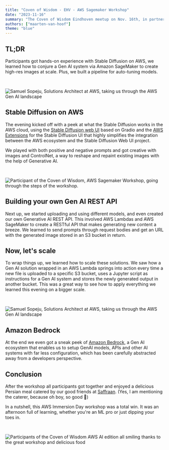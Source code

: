 ```yaml
---
title: "Coven of Wisdom - EHV - AWS Sagemaker Workshop"
date: "2023-11-16"
summary: "The Coven of Wisdom Eindhoven meetup on Nov. 16th, in partnership with AWS and the amazing Samuel Sopeju from AWS, was a total blast! The goal was simple: dive headfirst into the deep end of machine learning using Amazon SageMaker. And we did just that!"
authors: ["maarten-van-hoof"]
theme: "blue"
---
```


## TL;DR

Participants got hands-on experience with Stable Diffusion on AWS, we learned how to conjure a Gen AI system via Amazon SageMaker to create high-res images at scale. Plus, we built a pipeline for auto-tuning models.

<br />

![Samuel Sopeju, Solutions Architect at AWS, taking us through the AWS Gen AI landscape](./images/coven-of-wisdom-evh-aws-nov-23-recap/coven-of-wisdom-evh-aws-nov-23-recap-00001.jpg)

## Stable Diffusion on AWS

The evening kicked off with a peek at what the Stable Diffusion works in the AWS cloud, using the [Stable Diffusion web UI](https://github.com/AUTOMATIC1111/stable-diffusion-webui) based on Gradio and the [AWS Extensions](https://aws.amazon.com/campaigns/aigc/solutions/stable-diffusion-aws-extension/) for the Stable Diffusion UI that highly simplifies the integration between the AWS ecosystem and the Stable Diffusion Web UI project.

We played with both positive and negative prompts and got creative with images and ControlNet, a way to reshape and repaint existing images with the help of Generative AI.

<br />

![Participant of the Coven of Wisdom, AWS Sagemaker Workshop, going through the steps of the workshop.](./images/coven-of-wisdom-evh-aws-nov-23-recap/coven-of-wisdom-evh-aws-nov-23-recap-00002.jpg)

## Building your own Gen AI REST API

Next up, we started uploading and using different models, and even created our own Generative AI REST API. This involved AWS Lambdas and AWS SageMaker to create a RESTful API that makes generating new content a breeze. We learned to send prompts through request bodies and get an URL with the generated image stored in an S3 bucket in return.

## Now, let's scale

To wrap things up, we learned how to scale these solutions. We saw how a Gen AI solution wrapped in an AWS Lambda springs into action every time a new file is uploaded to a specific S3 bucket, uses a Jupyter script as instructions for a Gen AI system and stores the newly generated output in another bucket. This was a great way to see how to apply everything we learned this evening on a bigger scale.

<br />

![Samuel Sopeju, Solutions Architect at AWS, taking us through the AWS Gen AI landscape](./images/coven-of-wisdom-evh-aws-nov-23-recap/coven-of-wisdom-evh-aws-nov-23-recap-00004.jpg)

## Amazon Bedrock

At the end we even got a sneak peek of [Amazon Bedrock](https://aws.amazon.com/bedrock/), a Gen AI ecosystem that enables us to setup GenAI models, APIs and other AI systems with far less configuration, which has been carefully abstracted away from a developers perspective.

## Conclusion

After the workshop all participants got together and enjoyed a delicious Persian meal catered by our good friends at [Saffraan](https://saffraanrestaurant.nl/). (Yes, I am mentioning the caterer, because oh boy, so good 🤤)

In a nutshell, this AWS Immersion Day workshop was a total win. It was an afternoon full of learning, whether you're an ML pro or just dipping your toes in.

<br />

![Participants of the Coven of Wisdom AWS AI edition all smiling thanks to the great workshop and delicious food](./images/coven-of-wisdom-evh-aws-nov-23-recap/coven-of-wisdom-evh-aws-nov-23-recap-00000.jpg)
